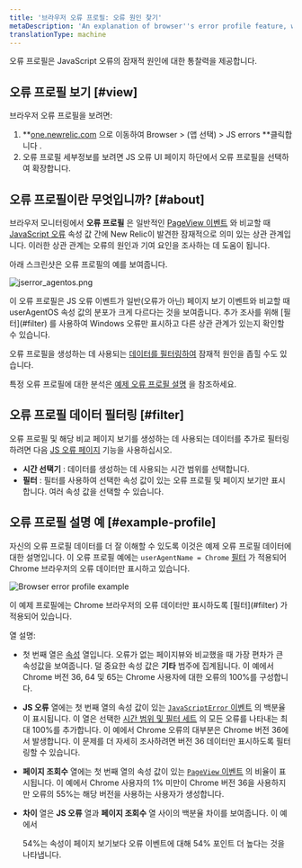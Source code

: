 ```yaml
---
title: '브라우저 오류 프로필: 오류 원인 찾기'
metaDescription: 'An explanation of browser''s error profile feature, which gives you insight about your JavaScript errors.'
translationType: machine
---
```




오류 프로필은 JavaScript 오류의 잠재적 원인에 대한 통찰력을 제공합니다.

## 오류 프로필 보기 [#view]

브라우저 오류 프로필을 보려면:

1. **[one.newrelic.com](https://one.newrelic.com/all-capabilities) 으로 이동하여 Browser > (앱 선택) > JS errors **클릭합니다 .
2. 오류 프로필 세부정보를 보려면 JS 오류 UI 페이지 하단에서 오류 프로필을 선택하여 확장합니다.

## 오류 프로필이란 무엇입니까? [#about]

브라우저 모니터링에서 **오류 프로필** 은 일반적인 [PageView 이벤트](/docs/insights/insights-data-sources/default-data/browser-default-events-attributes-insights#browser-attributes-table) 와 비교할 때 [JavaScript 오류](/docs/insights/insights-data-sources/default-data/browser-default-events-attributes-insights#javascriptError-attributes) 속성 값 간에 New Relic이 발견한 잠재적으로 의미 있는 상관 관계입니다. 이러한 상관 관계는 오류의 원인과 기여 요인을 조사하는 데 도움이 됩니다.

아래 스크린샷은 오류 프로필의 예를 보여줍니다.

<img
  title="jserror_agentos.png"
  alt="jserror_agentos.png"
  src={browserErrorProfileExample1}
/>

<figcaption>
  이 오류 프로필은 JS 오류 이벤트가 일반(오류가 아닌) 페이지 보기 이벤트와 비교할 때 userAgentOS 속성 값의 분포가 크게 다르다는 것을 보여줍니다. 추가 조사를 위해 [필터](#filter) 를 사용하여 Windows 오류만 표시하고 다른 상관 관계가 있는지 확인할 수 있습니다.
</figcaption>

오류 프로필을 생성하는 데 사용되는 [데이터를 필터링하여](#filter) 잠재적 원인을 좁힐 수도 있습니다.

특정 오류 프로필에 대한 분석은 [예제 오류 프로필 설명](#example-profile) 을 참조하세요.

## 오류 프로필 데이터 필터링 [#filter]

오류 프로필 및 해당 비교 페이지 보기를 생성하는 데 사용되는 데이터를 추가로 필터링하려면 다음 [JS 오류 페이지](/docs/browser/new-relic-browser/browser-pro-features/javascript-errors-page-examine-errors-over-time) 기능을 사용하십시오.

* **시간 선택기** : 데이터를 생성하는 데 사용되는 시간 범위를 선택합니다.
* **필터** : 필터를 사용하여 선택한 속성 값이 있는 오류 프로필 및 페이지 보기만 표시합니다. 여러 속성 값을 선택할 수 있습니다.

## 오류 프로필 설명 예 [#example-profile]

자신의 오류 프로필 데이터를 더 잘 이해할 수 있도록 이것은 예제 오류 프로필 데이터에 대한 설명입니다. 이 오류 프로필 예에는 `userAgentName = Chrome` [필터](#filter) 가 적용되어 Chrome 브라우저의 오류 데이터만 표시하고 있습니다.

<img
  title="Browser-error-profile-example.png"
  alt="Browser error profile example"
  src={browserErrorProfileExample2}
/>

<figcaption>
  이 예제 프로필에는 Chrome 브라우저의 오류 데이터만 표시하도록 [필터](#filter) 가 적용되어 있습니다.
</figcaption>

열 설명:

* 첫 번째 열은 [속성](/docs/using-new-relic/welcome-new-relic/getting-started/glossary#attribute) 열입니다. 오류가 없는 페이지뷰와 비교했을 때 가장 편차가 큰 속성값을 보여줍니다. 덜 중요한 속성 값은 **기타** 범주에 집계됩니다. 이 예에서 Chrome 버전 36, 64 및 65는 Chrome 사용자에 대한 오류의 100%를 구성합니다.

* **JS 오류** 열에는 첫 번째 열의 속성 값이 있는 [`JavaScriptError` 이벤트](/docs/insights/insights-data-sources/default-data/browser-default-events-attributes-insights#javascriptError-attributes) 의 백분율이 표시됩니다. 이 열은 선택한 [시간 범위 및 필터 세트](#filter) 의 모든 오류를 나타내는 최대 100%를 추가합니다. 이 예에서 Chrome 오류의 대부분은 Chrome 버전 36에서 발생합니다. 이 문제를 더 자세히 조사하려면 버전 36 데이터만 표시하도록 필터링할 수 있습니다.

* **페이지 조회수** 열에는 첫 번째 열의 속성 값이 있는 [`PageView` 이벤트](/docs/insights/insights-data-sources/default-data/browser-default-events-attributes-insights#browser-attributes-table) 의 비율이 표시됩니다. 이 예에서 Chrome 사용자의 1% 미만이 Chrome 버전 36을 사용하지만 오류의 55%는 해당 버전을 사용하는 사용자가 생성합니다.

* **차이** 열은 **JS 오류** 열과 **페이지 조회수** 열 사이의 백분율 차이를 보여줍니다. 이 예에서

  <Icon name="nr-caret-up"/>

  54%는 속성이 페이지 보기보다 오류 이벤트에 대해 54% 포인트 더 높다는 것을 나타냅니다.